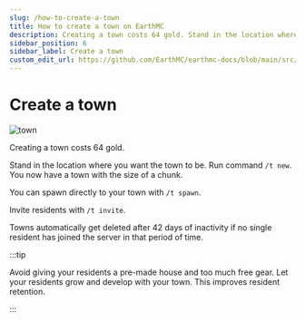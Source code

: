 ---
slug: /how-to-create-a-town
title: How to create a town on EarthMC
description: Creating a town costs 64 gold. Stand in the location where you want the town to be. Run command /t new. You now have a town with the size of a chunk.
sidebar_position: 6
sidebar_label: Create a town
custom_edit_url: https://github.com/EarthMC/earthmc-docs/blob/main/src/docs/town.mdx
---
# Create a town

![town](/img/town.png)

Creating a town costs 64 gold.

Stand in the location where you want the town to be. Run command `/t new`. You now have a town with the size of a chunk.

You can spawn directly to your town with `/t spawn`.

Invite residents with `/t invite`.

Towns automatically get deleted after 42 days of inactivity if no single resident has joined the server in that period of time.

:::tip

Avoid giving your residents a pre-made house and too much free gear. Let your residents grow and develop with your town. This improves resident retention.

:::